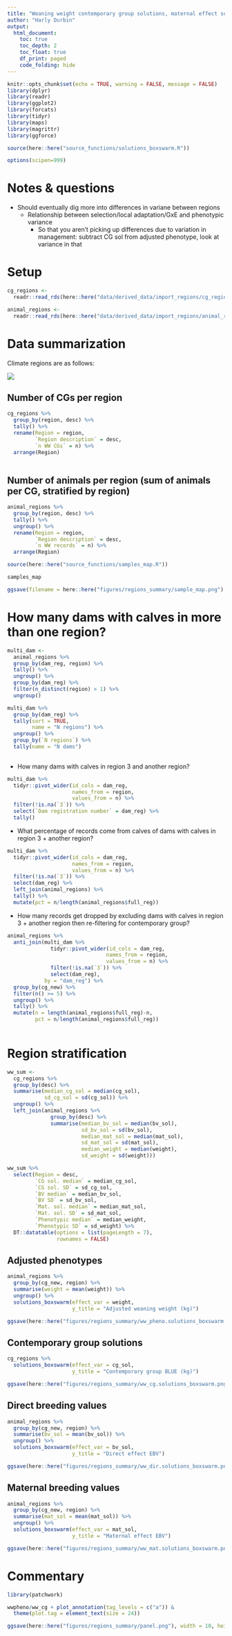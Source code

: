 ---
title: "Weaning weight contemporary group solutions, maternal effect solutions, and breeding values across regions"
author: "Harly Durbin"
output:
  html_document:
    toc: true
    toc_depth: 2
    toc_float: true
    df_print: paged
    code_folding: hide
---

```{r setup, include=FALSE}
knitr::opts_chunk$set(echo = TRUE, warning = FALSE, message = FALSE)
library(dplyr)
library(readr)
library(ggplot2)
library(forcats)
library(tidyr)
library(maps)
library(magrittr)
library(ggforce)

source(here::here("source_functions/solutions_boxswarm.R"))

options(scipen=999)
```

# Notes & questions

* Should eventually dig more into differences in variane between regions 
    + Relationship between selection/local adaptation/GxE and phenotypic variance
        - So that you aren't picking up differences due to variation in management: subtract CG sol from adjusted phenotype, look at variance in that 

# Setup 

```{r, eval=TRUE}
cg_regions <- 
  readr::read_rds(here::here("data/derived_data/import_regions/cg_regions.rds"))
```

```{r, eval=TRUE}
animal_regions <- 
  readr::read_rds(here::here("data/derived_data/import_regions/animal_regions.rds")) 
```

# Data summarization 
  
Climate regions are as follows:

![](../data/raw_data/regions.png)

## Number of CGs per region

```{r}

cg_regions %>% 
  group_by(region, desc) %>% 
  tally() %>% 
  rename(Region = region,
         `Region description` = desc,
         `n WW CGs` = n) %>% 
  arrange(Region)
  
```

## Number of animals per region (sum of animals per CG, stratified by region)

```{r}
animal_regions %>%
  group_by(region, desc) %>%
  tally() %>% 
  ungroup() %>%
  rename(Region = region,
         `Region description` = desc,
         `n WW records` = n) %>% 
  arrange(Region)
```

```{r ww_sample_map, fig.width=8.76, fig.height=5.4, eval=TRUE}
source(here::here("source_functions/samples_map.R"))

samples_map
```

```{r export_sample_map, fig.width=8.76, fig.height=5.4, eval=TRUE}
ggsave(filename = here::here("figures/regions_summary/sample_map.png"), width = 8.76, height = 5.4)

```

# How many dams with calves in more than one region?

```{r}
multi_dam <-
  animal_regions %>% 
  group_by(dam_reg, region) %>% 
  tally() %>% 
  ungroup() %>% 
  group_by(dam_reg) %>% 
  filter(n_distinct(region) > 1) %>% 
  ungroup()
```

```{r}
multi_dam %>% 
  group_by(dam_reg) %>% 
  tally(sort = TRUE,
        name = "N regions") %>% 
  ungroup() %>% 
  group_by(`N regions`) %>% 
  tally(name = "N dams")
  
```

* How many dams with calves in region 3 and another region?

```{r}
multi_dam %>% 
  tidyr::pivot_wider(id_cols = dam_reg,
                     names_from = region,
                     values_from = n) %>% 
  filter(!is.na(`3`)) %>% 
  select(`Dam registration number` = dam_reg) %>% 
  tally()
```

* What percentage of records come from calves of dams with calves in region 3 + another region?

```{r}
multi_dam %>% 
  tidyr::pivot_wider(id_cols = dam_reg,
                     names_from = region,
                     values_from = n) %>% 
  filter(!is.na(`3`)) %>% 
  select(dam_reg) %>% 
  left_join(animal_regions) %>% 
  tally() %>% 
  mutate(pct = n/length(animal_regions$full_reg))
```

* How many records get dropped by excluding dams with calves in region 3 + another region then re-filtering for contemporary group?

```{r}
animal_regions %>% 
  anti_join(multi_dam %>% 
              tidyr::pivot_wider(id_cols = dam_reg,
                                names_from = region,
                                values_from = n) %>% 
              filter(!is.na(`3`)) %>% 
              select(dam_reg),
            by = "dam_reg") %>% 
  group_by(cg_new) %>% 
  filter(n() >= 5) %>% 
  ungroup() %>% 
  tally() %>% 
  mutate(n = length(animal_regions$full_reg)-n,
         pct = n/length(animal_regions$full_reg))
  

```

# Region stratification {.tabset}

```{r, eval = TRUE}
ww_sum <-
  cg_regions %>%
  group_by(desc) %>%
  summarise(median_cg_sol = median(cg_sol),
            sd_cg_sol = sd(cg_sol)) %>%
  ungroup() %>% 
  left_join(animal_regions %>%
              group_by(desc) %>%
              summarise(median_bv_sol = median(bv_sol),
                        sd_bv_sol = sd(bv_sol),
                        median_mat_sol = median(mat_sol),
                        sd_mat_sol = sd(mat_sol),
                        median_weight = median(weight),
                        sd_weight = sd(weight)))
```

```{r, eval = TRUE}
ww_sum %>%
  select(Region = desc,
         `CG sol. median` = median_cg_sol,
         `CG sol. SD` = sd_cg_sol,
         `BV median` = median_bv_sol,
         `BV SD` = sd_bv_sol,
         `Mat. sol. median` = median_mat_sol,
         `Mat. sol. SD` = sd_mat_sol,
         `Phenotypic median` = median_weight,
         `Phenotypic SD` = sd_weight) %>%
  DT::datatable(options = list(pageLength = 7),
                rownames = FALSE)

```

## Adjusted phenotypes

```{r pheno_swarm, fig.width=8.76, fig.height=5.4, echo = FALSE}

animal_regions %>%
  group_by(cg_new, region) %>% 
  summarise(weight = mean(weight)) %>% 
  ungroup() %>% 
  solutions_boxswarm(effect_var = weight,
                     y_title = "Adjusted weaning weight (kg)")
```

```{r save_pheno_swarm, fig.width=8.76, fig.height=5.4, echo = FALSE}
ggsave(here::here("figures/regions_summary/ww_pheno.solutions_boxswarm.png"), width = 8.76, height = 5.4)
```

## Contemporary group solutions

```{r cg_swarm, fig.width=8.76, fig.height=5.4, echo = FALSE}
cg_regions %>% 
  solutions_boxswarm(effect_var = cg_sol,
                     y_title = "Contemporary group BLUE (kg)")
```

```{r save_cg_swarm, fig.width=8.76, fig.height=5.4, echo = FALSE}
ggsave(here::here("figures/regions_summary/ww_cg.solutions_boxswarm.png"), width = 8.76, height = 5.4)
```

## Direct breeding values

```{r dir_swarm, fig.width=8.76, fig.height=5.4, echo = FALSE}

animal_regions %>%
  group_by(cg_new, region) %>% 
  summarise(bv_sol = mean(bv_sol)) %>% 
  ungroup() %>% 
  solutions_boxswarm(effect_var = bv_sol,
                     y_title = "Direct effect EBV")

```

```{r save_dir_swarm, fig.width=8.76, fig.height=5.4, echo = FALSE}
ggsave(here::here("figures/regions_summary/ww_dir.solutions_boxswarm.png"), width = 8.76, height = 5.4)
```

## Maternal breeding values

```{r mat_swarm, fig.width=8.76, fig.height=5.4, echo = FALSE}

animal_regions %>%
  group_by(cg_new, region) %>% 
  summarise(mat_sol = mean(mat_sol)) %>% 
  ungroup() %>% 
  solutions_boxswarm(effect_var = mat_sol,
                     y_title = "Maternal effect EBV")
```

```{r save_mat_swarm, fig.width=8.76, fig.height=5.4, echo = FALSE}
ggsave(here::here("figures/regions_summary/ww_mat.solutions_boxswarm.png"), width = 8.76, height = 5.4)
```

# Commentary

```{r, fig.width=8, fig.height=14, eval = FALSE}
library(patchwork)

wwpheno/ww_cg + plot_annotation(tag_levels = c("a")) & 
  theme(plot.tag = element_text(size = 24))
```

```{r, eval = FALSE}
ggsave(here::here("figures/regions_summary/panel.png"), width = 10, height = 12)
```

